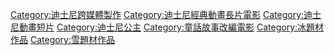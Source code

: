 [[Category:迪士尼跨媒體製作|Category:迪士尼跨媒體製作]]
[[Category:迪士尼經典動畫長片電影|Category:迪士尼經典動畫長片電影]]
[[Category:迪士尼動畫短片|Category:迪士尼動畫短片]]
[[Category:迪士尼公主|Category:迪士尼公主]]
[[Category:童話故事改編電影|Category:童話故事改編電影]]
[[Category:冰題材作品|Category:冰題材作品]]
[[Category:雪題材作品|Category:雪題材作品]]